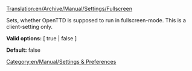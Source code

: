[[Translation:en/Archive/Manual/Settings/Fullscreen]]
[[Category:en/Manual/Settings & Preferences]]

Sets, whether OpenTTD is supposed to run in fullscreen-mode.
This is a client-setting only.


'''Valid options:''' [ true | false ]

'''Default:''' false